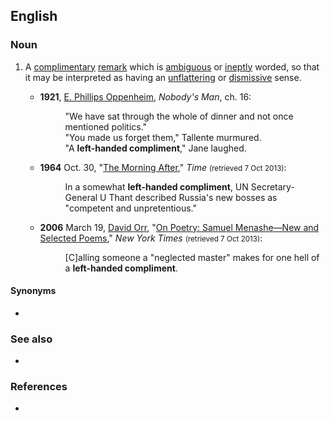 ==English==
{{wikipedia}}
===Noun===
{{en-noun}}

# {{lb|en|idiomatic}} A [[complimentary]] [[remark]] which is [[ambiguous]] or [[ineptly]] worded, so that it may be interpreted as having an [[unflattering]] or [[dismissive]] sense.
#* '''1921''', [[w:E. Phillips Oppenheim|E. Phillips Oppenheim]], ''Nobody's Man'', ch. 16:
#*: "We have sat through the whole of dinner and not once mentioned politics."
#*: "You made us forget them," Tallente murmured.
#*: "A '''left-handed compliment'''," Jane laughed.
#* '''1964''' Oct. 30, "[http://www.time.com/time/magazine/article/0,9171,876305,00.html The Morning After]," ''Time'' <small>(retrieved 7 Oct 2013)</small>:
#*: In a somewhat '''left-handed compliment''', UN Secretary-General U Thant described Russia's new bosses as "competent and unpretentious."
#* '''2006''' March 19, [[w:David Orr (journalist)|David Orr]], "[http://www.nytimes.com/2006/03/19/books/review/19orr.html?pagewanted=print On Poetry: Samuel Menashe—New and Selected Poems]," ''New York Times'' <small>(retrieved 7 Oct 2013)</small>:
#*: [C]alling someone a "neglected master" makes for one hell of a '''left-handed compliment'''.

====Synonyms====
* {{l|en|backhanded compliment}}

===See also===
* {{l|en|damn with faint praise}}

===References===
* {{R:OneLook}}
